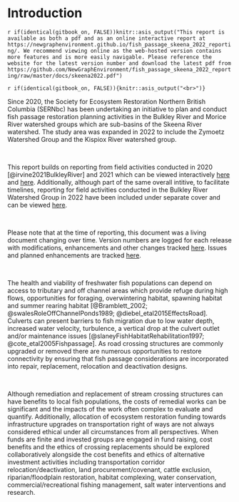 # Introduction {#intro}

`r if(identical(gitbook_on, FALSE))knitr::asis_output("This report is available as both a pdf and as an online interactive report at https://newgraphenvironment.github.io/fish_passage_skeena_2022_reporting/. We recommend viewing online as the web-hosted version contains more features and is more easily navigable. Please reference the website for the latest version number and download the latest pdf from https://github.com/NewGraphEnvironment/fish_passage_skeena_2022_reporting/raw/master/docs/skeena2022.pdf")` 


`r if(identical(gitbook_on, FALSE)){knitr::asis_output("<br>")}`

Since 2020, the Society for Ecosystem Restoration Northern British Columbia (SERNbc) has been undertaking an initiative to plan and conduct fish passage restoration planning activities in the Bulkley River and Morice River watershed groups which are sub-basins of the Skeena River watershed. The study area was expanded in 2022 to include the Zymoetz Watershed Group and the Kispiox River watershed group. 

<br>

This report builds on reporting from field activities conducted in 2020 [@irvine2021BulkleyRiver] and 2021 which can be viewed interactively [here](https://newgraphenvironment.github.io/fish_passage_bulkley_2020_reporting/) and [here](https://newgraphenvironment.github.io/fish_passage_skeena_2021_reporting/).  Additionally, although part of the same overall intitive, to facilitate timelines, reporting for field activities conducted in the Bulkley River Watershed Group in 2022 have been included under separate cover and can be viewed [here](https://newgraphenvironment.github.io/fish_passage_bulkley_2022_reporting/).

<br>

Please note that at the time of reporting, this document was a living document changing over time.  Version numbers are logged for each release with modifications, enhancements and other changes tracked [here](https://github.com/NewGraphEnvironment/fish_passage_skeena_2022_reporting/blob/master/NEWS.md).  Issues and planned enhancements are tracked [here](https://github.com/NewGraphEnvironment/fish_passage_skeena_2022_reporting/issues). 

<br>


The health and viability of freshwater fish populations can depend on access to tributary and off channel areas which provide refuge during high flows, opportunities for foraging, overwintering habitat, spawning habitat and summer rearing habitat [@Bramblett_2002; @swalesRoleOffChannelPonds1989; @diebel_etal2015EffectsRoad].  Culverts can present barriers to fish migration due to low water depth, increased water velocity, turbulence, a vertical drop at the culvert outlet and/or maintenance issues [@slaneyFishHabitatRehabilitation1997; @cote_etal2005Fishpassage]. As road crossing structures are commonly upgraded or removed there are numerous opportunities to restore connectivity by ensuring that fish passage considerations are incorporated into repair, replacement, relocation and deactivation designs. 

<br>

Although remediation and replacement of stream crossing structures can have benefits to local fish populations, the costs of remedial works can be significant and the impacts of the work often complex to evaluate and quantify. Additionally, allocation of ecosystem restoration funding towards infrastructure upgrades on transportation right of ways are not always considered ethical under all circumstances from all perspectives. When funds are finite and invested groups are engaged in fund raising, cost benefits and the ethics of crossing replacements should be explored collaboratively alongside the cost benefits and ethics of alternative investment activities including transportation corridor relocation/deactivation, land procurement/covenant, cattle exclusion, riparian/floodplain restoration, habitat complexing, water conservation,  commercial/recreational fishing management, salt water interventions and research.
